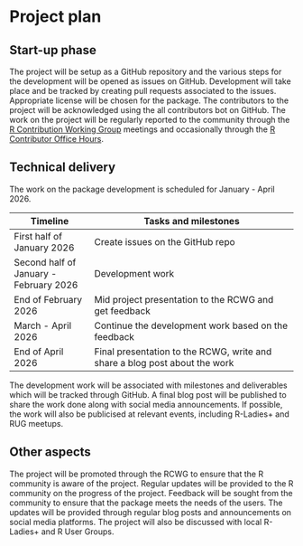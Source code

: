 # Project plan

## Start-up phase
<!--
Covering the planning phase, this section should provide a relatively detailed plan of how work will start on the project. This section is important because projects need to get up and running quickly.


 - [ ] Setting up collaboration platform inc. code for contributors etc.
 - [ ] Licence decisions
 - [ ] Reporting framework
-->

The project will be setup as a GitHub repository and the various steps for the development will be opened as issues on GitHub. Development will take place and be tracked by creating pull requests associated to the issues. Appropriate license will be chosen for the package. The contributors to the project will be acknowledged using the all contributors bot on GitHub. The work on the project will be regularly reported to the community through the [R Contribution Working Group](https://contributor.r-project.org/working-group) meetings and occasionally through the [R Contributor Office Hours](https://contributor.r-project.org/events/office-hours/).

## Technical delivery
<!--
Covering the actual delivery of the project this section should provide at least a high-level the implementation. 

Including target dates is really important as you need to be committed and the ISC need to have a means of tracking delivery
-->

The work on the package development is scheduled for January - April 2026. 

| Timeline | Tasks and milestones |
|--------|--------------------|
| First half of January 2026    | Create issues on the GitHub repo|
| Second half of January - February 2026 | Development work |
| End of February 2026 | Mid project presentation to the RCWG and get feedback|
| March - April 2026 | Continue the development work based on the feedback|
| End of April 2026 | Final presentation to the RCWG, write and share a blog post about the work|

The development work will be associated with milestones and deliverables which will be tracked through GitHub. A final blog post will be published to share the work done along with social media announcements. If possible, the work will also be publicised at relevant events, including R-Ladies+ and RUG meetups.

## Other aspects
<!--
Covering non-technical activities like on-going publicity, paper preparation, discussion groups etc. that might be required to facilitate successful delivery of the project.

 - [ ] Announcement post
 - [ ] Delivery blog post
 - [ ] Twitter
 - [ ] UseR!
 - [ ] ISC meetings
-->

The project will be promoted through the RCWG to ensure that the R community is aware of the project. Regular updates will be provided to the R community on the progress of the project. Feedback will be sought from the community to ensure that the package meets the needs of the users. The updates will be provided through regular blog posts and announcements on social media platforms. The project will also be discussed with local R-Ladies+ and R User Groups.
